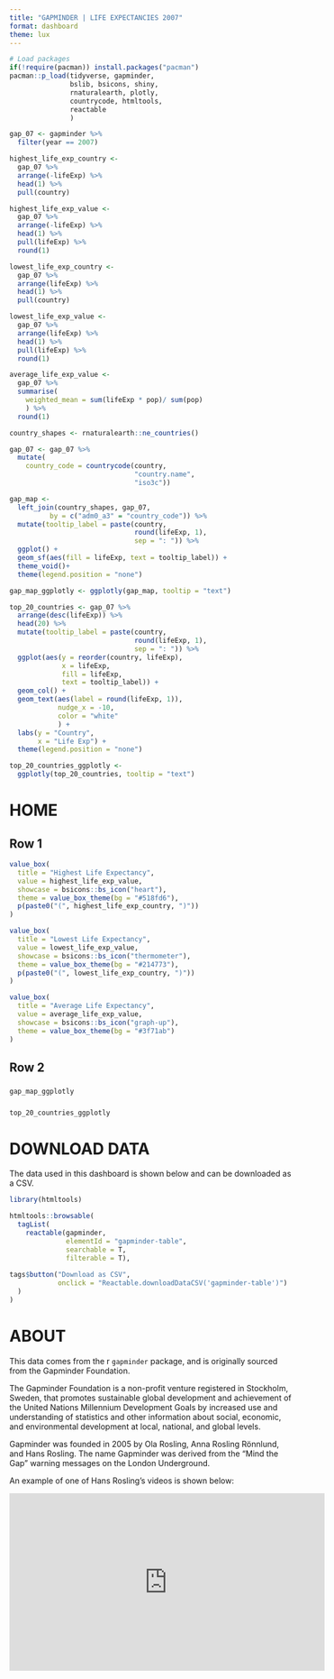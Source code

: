 ```yaml
---
title: "GAPMINDER | LIFE EXPECTANCIES 2007"
format: dashboard
theme: lux
---
```


```r
# Load packages 
if(!require(pacman)) install.packages("pacman")
pacman::p_load(tidyverse, gapminder,
               bslib, bsicons, shiny,
               rnaturalearth, plotly,
               countrycode, htmltools,
               reactable
               )
```


```r
gap_07 <- gapminder %>%
  filter(year == 2007)

highest_life_exp_country <-
  gap_07 %>%
  arrange(-lifeExp) %>%
  head(1) %>%
  pull(country)

highest_life_exp_value <-
  gap_07 %>%
  arrange(-lifeExp) %>%
  head(1) %>%
  pull(lifeExp) %>%
  round(1)

lowest_life_exp_country <-
  gap_07 %>%
  arrange(lifeExp) %>%
  head(1) %>%
  pull(country)

lowest_life_exp_value <-
  gap_07 %>%
  arrange(lifeExp) %>%
  head(1) %>%
  pull(lifeExp) %>%
  round(1)

average_life_exp_value <-
  gap_07 %>%
  summarise(
    weighted_mean = sum(lifeExp * pop)/ sum(pop)
    ) %>%
  round(1)

```


```r
country_shapes <- rnaturalearth::ne_countries()

gap_07 <- gap_07 %>%
  mutate(
    country_code = countrycode(country,
                               "country.name",
                               "iso3c"))

gap_map <-
  left_join(country_shapes, gap_07,
          by = c("adm0_a3" = "country_code")) %>%
  mutate(tooltip_label = paste(country,
                               round(lifeExp, 1),
                               sep = ": ")) %>%
  ggplot() +
  geom_sf(aes(fill = lifeExp, text = tooltip_label)) +
  theme_void()+
  theme(legend.position = "none")

gap_map_ggplotly <- ggplotly(gap_map, tooltip = "text")
```

```r
top_20_countries <- gap_07 %>%
  arrange(desc(lifeExp)) %>%
  head(20) %>%
  mutate(tooltip_label = paste(country,
                               round(lifeExp, 1),
                               sep = ": ")) %>%
  ggplot(aes(y = reorder(country, lifeExp),
             x = lifeExp,
             fill = lifeExp,
             text = tooltip_label)) +
  geom_col() +
  geom_text(aes(label = round(lifeExp, 1)),
            nudge_x = -10,
            color = "white"
            ) +
  labs(y = "Country",
       x = "Life Exp") +
  theme(legend.position = "none")

top_20_countries_ggplotly <-
  ggplotly(top_20_countries, tooltip = "text")
```



# HOME

## Row 1 {height=25%}

```r
value_box(
  title = "Highest Life Expectancy",
  value = highest_life_exp_value,
  showcase = bsicons::bs_icon("heart"),
  theme = value_box_theme(bg = "#518fd6"),
  p(paste0("(", highest_life_exp_country, ")"))
)
```

```r
value_box(
  title = "Lowest Life Expectancy",
  value = lowest_life_exp_value,
  showcase = bsicons::bs_icon("thermometer"),
  theme = value_box_theme(bg = "#214773"),
  p(paste0("(", lowest_life_exp_country, ")"))
)
```

```r
value_box(
  title = "Average Life Expectancy",
  value = average_life_exp_value,
  showcase = bsicons::bs_icon("graph-up"),
  theme = value_box_theme(bg = "#3f71ab")
)
```


## Row 2 {height=75%}

### {width=70%}

```r
gap_map_ggplotly
```


### {width=30%}

```r
top_20_countries_ggplotly
```

# DOWNLOAD DATA

The data used in this dashboard is shown below and can be downloaded as a CSV.

```r
library(htmltools)

htmltools::browsable(
  tagList(
    reactable(gapminder,
              elementId = "gapminder-table",
              searchable = T,
              filterable = T),
   
tags$button("Download as CSV",
            onclick = "Reactable.downloadDataCSV('gapminder-table')")
  )
)
```



# ABOUT

This data comes from the r `gapminder` package, and is originally sourced from the Gapminder Foundation.

The Gapminder Foundation is a non-profit venture registered in Stockholm, Sweden, that promotes sustainable global development and achievement of the United Nations Millennium Development Goals by increased use and understanding of statistics and other information about social, economic, and environmental development at local, national, and global levels.

Gapminder was founded in 2005 by Ola Rosling, Anna Rosling Rönnlund, and Hans Rosling. The name Gapminder was derived from the "Mind the Gap" warning messages on the London Underground.

An example of one of Hans Rosling's videos is shown below:

<iframe width="560" height="315" src="https://www.youtube.com/embed/hVimVzgtD6w?si=hjxf5ryxh7mx5A4R" title="YouTube video player" frameborder="0" allow="accelerometer; autoplay; clipboard-write; encrypted-media; gyroscope; picture-in-picture; web-share" referrerpolicy="strict-origin-when-cross-origin" allowfullscreen></iframe>